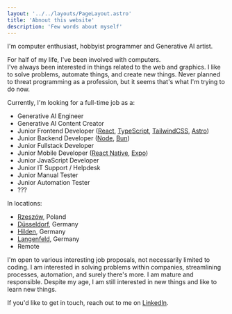 ```yaml
---
layout: '../../layouts/PageLayout.astro'
title: 'Abnout this website'
description: 'Few words about myself'
---
```


<span className='text-2xl'>I'm computer enthusiast, hobbyist programmer and Generative AI artist.</span>

For half of my life, I've been involved with computers.  
I've always been interested in things related to the web and graphics.
I like to solve problems, automate things, and create new things.
Never planned to threat programming as a profession, but it seems that's what I'm trying to do now. 

Currently, I'm looking for a full-time job as a:
- Generative AI Engineer
- Generative AI Content Creator
- <span className='op-50'>Junior</span> Frontend Developer ([React](https://react.dev/), [TypeScript](https://www.typescriptlang.org/), [TailwindCSS](https://tailwindcss.com/), [Astro](https://astro.build/))
- <span className='op-50'>Junior</span> Backend Developer ([Node](https://nodejs.org/en), [Bun](https://bun.sh/))
- <span className='op-50'>Junior</span> Fullstack Developer
- <span className='op-50'>Junior</span> Mobile Developer ([React Native](https://reactnative.dev/), [Expo](https://docs.expo.dev/))
- <span className='op-50'>Junior</span> JavaScript Developer
- <span className='op-50'>Junior</span> IT Support / Helpdesk
- <span className='op-50'>Junior</span> Manual Tester
- <span className='op-50'>Junior</span> Automation Tester
- ???

In locations:
- [Rzeszów](https://www.openstreetmap.org/#map=14/50.03719/22.00613), Poland
- [Düsseldorf](https://www.openstreetmap.org/#map=13/51.22334/6.78148), Germany
- [Hilden](https://www.openstreetmap.org/#map=14/51.16788/6.92800), Germany
- [Langenfeld](https://www.openstreetmap.org/#map=13/51.09846/6.93460), Germany
- Remote

I'm open to various interesting job proposals, not necessarily limited to coding. I am interested in solving problems within companies, streamlining processes, automation, and surely there's more. I am mature and responsible. Despite my age, I am still interested in new things and like to learn new things. 

If you'd like to get in touch, reach out to me on [LinkedIn](https://www.linkedin.com/in/wasowsky/).
